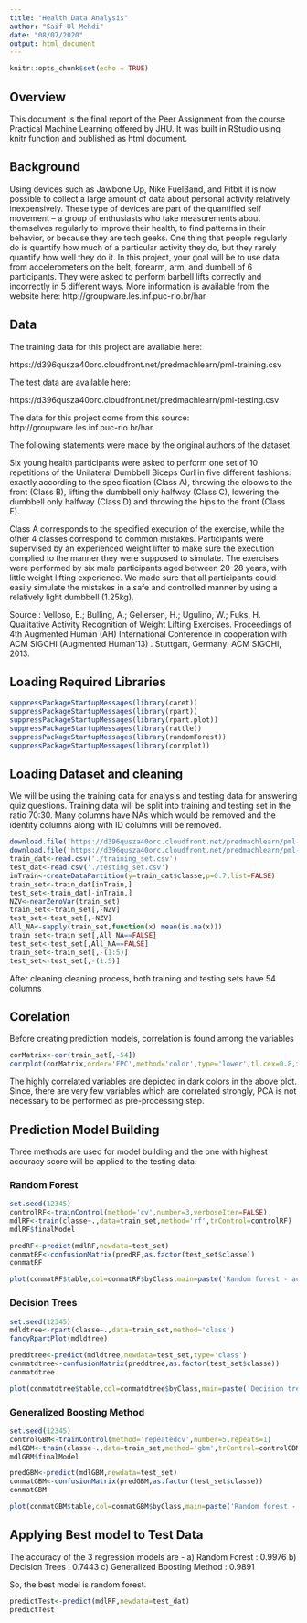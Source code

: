 ```yaml
---
title: "Health Data Analysis"
author: "Saif Ul Mehdi"
date: "08/07/2020"
output: html_document
---
```


```r
knitr::opts_chunk$set(echo = TRUE)
```

## Overview
This document is the final report of the Peer Assignment from the course Practical Machine Learning offered by JHU. It was built in RStudio using knitr function and published as html document.

## Background
Using devices such as Jawbone Up, Nike FuelBand, and Fitbit it is now possible to collect a large amount of data about personal activity relatively inexpensively.
These type of devices are part of the quantified self movement – a group of enthusiasts who take measurements about themselves regularly to improve their health, to find patterns in their behavior, or because they are tech geeks.
One thing that people regularly do is quantify how much of a particular activity they do, but they rarely quantify how well they do it.
In this project, your goal will be to use data from accelerometers on the belt, forearm, arm, and dumbell of 6 participants.
They were asked to perform barbell lifts correctly and incorrectly in 5 different ways. More information is available from the website here: http://groupware.les.inf.puc-rio.br/har

## Data
The training data for this project are available here:

https://d396qusza40orc.cloudfront.net/predmachlearn/pml-training.csv

The test data are available here:

https://d396qusza40orc.cloudfront.net/predmachlearn/pml-testing.csv

The data for this project come from this source: http://groupware.les.inf.puc-rio.br/har. 

The following statements were made by the original authors of the dataset.

Six young health participants were asked to perform one set of 10 repetitions of the Unilateral Dumbbell Biceps Curl in five different fashions:
exactly according to the specification (Class A), throwing the elbows to the front (Class B), lifting the dumbbell only halfway (Class C), 
lowering the dumbbell only halfway (Class D) and throwing the hips to the front (Class E).

Class A corresponds to the specified execution of the exercise, while the other 4 classes correspond to common mistakes.
Participants were supervised by an experienced weight lifter to make sure the execution complied to the manner they were supposed to simulate.
The exercises were performed by six male participants aged between 20-28 years, with little weight lifting experience.
We made sure that all participants could easily simulate the mistakes in a safe and controlled manner by using a relatively light dumbbell (1.25kg).

Source : Velloso, E.; Bulling, A.; Gellersen, H.; Ugulino, W.; Fuks, H. Qualitative Activity Recognition of Weight Lifting Exercises. Proceedings of 4th Augmented Human (AH) International Conference in cooperation with ACM SIGCHI (Augmented Human'13) . Stuttgart, Germany: ACM SIGCHI, 2013.


## Loading Required Libraries

```r
suppressPackageStartupMessages(library(caret)) 
suppressPackageStartupMessages(library(rpart)) 
suppressPackageStartupMessages(library(rpart.plot)) 
suppressPackageStartupMessages(library(rattle))  
suppressPackageStartupMessages(library(randomForest)) 
suppressPackageStartupMessages(library(corrplot)) 

```

## Loading Dataset and cleaning

We will be using the training data for analysis and testing data for answering quiz questions.
Training data will be split into training and testing set in the ratio 70:30. Many columns have NAs which would be removed and the identity columns along with ID columns will be removed.

```r
download.file('https://d396qusza40orc.cloudfront.net/predmachlearn/pml-training.csv',destfile='./training_set.csv',method='curl')
download.file('https://d396qusza40orc.cloudfront.net/predmachlearn/pml-testing.csv',destfile='./testing_set.csv',method='curl')
train_dat<-read.csv('./training_set.csv')
test_dat<-read.csv('./testing_set.csv')
inTrain<-createDataPartition(y=train_dat$classe,p=0.7,list=FALSE)
train_set<-train_dat[inTrain,]
test_set<-train_dat[-inTrain,]
NZV<-nearZeroVar(train_set)
train_set<-train_set[,-NZV]
test_set<-test_set[,-NZV]
All_NA<-sapply(train_set,function(x) mean(is.na(x)))
train_set<-train_set[,All_NA==FALSE]
test_set<-test_set[,All_NA==FALSE]
train_set<-train_set[,-(1:5)]
test_set<-test_set[,-(1:5)]

```

After cleaning cleaning process, both training and testing sets have 54 columns

## Corelation

Before creating prediction models, correlation is found among the variables

```r
corMatrix<-cor(train_set[,-54])
corrplot(corMatrix,order='FPC',method='color',type='lower',tl.cex=0.8,tl.col=rgb(0,0,0))

```

The highly correlated variables are depicted in dark colors in the above plot.
Since, there are very few variables which are correlated strongly, PCA is not necessary to be performed as pre-processing step.

## Prediction Model Building

Three methods are used for model building and the one with highest accuracy score will be applied to the testing data.

### Random Forest

```r
set.seed(12345)
controlRF<-trainControl(method='cv',number=3,verboseIter=FALSE)
mdlRF<-train(classe~.,data=train_set,method='rf',trControl=controlRF)
mdlRF$finalModel
```


```r
predRF<-predict(mdlRF,newdata=test_set)
conmatRF<-confusionMatrix(predRF,as.factor(test_set$classe))
conmatRF
```


```r
plot(conmatRF$table,col=conmatRF$byClass,main=paste('Random forest - accuracy =',round(conmatRF$overall['Accuracy'],4)))
```

### Decision Trees

```r
set.seed(12345)
mdldtree<-rpart(classe~.,data=train_set,method='class')
fancyRpartPlot(mdldtree)
```


```r
preddtree<-predict(mdldtree,newdata=test_set,type='class')
conmatdtree<-confusionMatrix(preddtree,as.factor(test_set$classe))
conmatdtree
```


```r
plot(conmatdtree$table,col=conmatdtree$byClass,main=paste('Decision trees - accuracy =',round(conmatdtree$overall['Accuracy'],4)))
```

### Generalized Boosting Method

```r
set.seed(12345)
controlGBM<-trainControl(method='repeatedcv',number=5,repeats=1)
mdlGBM<-train(classe~.,data=train_set,method='gbm',trControl=controlGBM,verbose=FALSE)
mdlGBM$finalModel
```


```r
predGBM<-predict(mdlGBM,newdata=test_set)
conmatGBM<-confusionMatrix(predGBM,as.factor(test_set$classe))
conmatGBM
```


```r
plot(conmatGBM$table,col=conmatGBM$byClass,main=paste('Random forest - accuracy =',round(conmatGBM$overall['Accuracy'],4)))
```

## Applying Best model to Test Data

The accuracy of the 3 regression models are -
a) Random Forest : 0.9976
b) Decision Trees : 0.7443
c) Generalized Boosting Method : 0.9891

So, the best model is random forest.

```r
predictTest<-predict(mdlRF,newdata=test_dat)
predictTest
```




